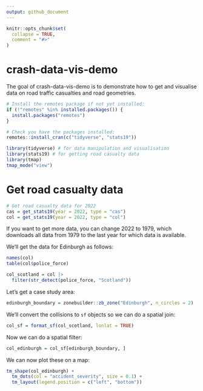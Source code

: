 ```yaml
---
output: github_document
---
```


<!-- README.md is generated from README.Rmd. Please edit that file -->

```r
knitr::opts_chunk$set(
  collapse = TRUE,
  comment = "#>"
)
```

# crash-data-vis-demo

<!-- badges: start -->
<!-- badges: end -->

The goal of crash-data-vis-demo is to demonstrate how to get and visualise data on road traffic casualties and road geometries.

```r
# Install the remotes package if not yet installed:
if (!"remotes" %in% installed.packages()) {
  install.packages("remotes")
}
```

```r
# Check you have the packages installed:
remotes::install_cran(c("tidyverse", "stats19"))
```

```r
library(tidyverse) # for data manipulation and visualisation
library(stats19) # for getting road casualty data
library(tmap)
tmap_mode("view")
```

# Get road casualty data

```r
# Get road casualty data for 2022
cas = get_stats19(year = 2022, type = "cas")
col = get_stats19(year = 2022, type = "col")
```

If you want to get more data, you can change 2022 to 1979, which downloads all data from 1979 to the last year for which data is available.

We'll get the data for Edinburgh as follows:

```r
names(col)
table(col$police_force)
```

```r
col_scotland = col |> 
  filter(str_detect(police_force, "Scotland"))
```

Let's get a case study area:

```r
edinburgh_boundary = zonebuilder::zb_zone("Edinburgh", n_circles = 2)
```

We'll convert the collisions to `sf` objects so we can do a spatial join:

```r
col_sf = format_sf(col_scotland, lonlat = TRUE)
```

Now we can do a spatial filter:

```r
col_edinburgh = col_sf[edinburgh_boundary, ]
```

We can now plot these on a map:


```r
tm_shape(col_edinburgh) +
  tm_dots(col = "accident_severity", size = 0.1) +
  tm_layout(legend.position = c("left", "bottom"))

```




